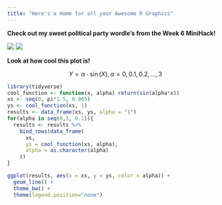 ```yaml
---
title: "Here's a Home for all your Awesome R Graphics"
---
```


__Check out my sweet political party wordle's from the Week 6 MiniHack!__

![](pics/republican_wordle.png) ![](pics/democrat_wordle.png)

__Look at how cool this plot is!__

$$Y = \alpha \cdot \sin(X), \alpha = 0,0.1,0.2,...,3$$



```r
library(tidyverse)
cool_function <- function(x, alpha) return(sin(alpha*x))
xs <- seq(0, pi*1.5, 0.005)
ys <- cool_function(xs, 1)
results <- data_frame(xs, ys, alpha = "1")
for(alpha in seq(0,3, 0.1)){
  results <- results %>% 
    bind_rows(data_frame(
      xs, 
      ys = cool_function(xs, alpha),
      alpha = as.character(alpha)
    ))
}

ggplot(results, aes(x = xs, y = ys, color = alpha)) + 
  geom_line() + 
  theme_bw() + 
  theme(legend.position="none")
```

